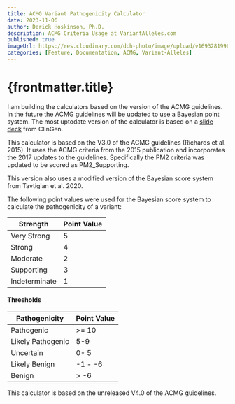 ```yaml
---
title: ACMG Variant Pathogenicity Calculator
date: 2023-11-06
author: Derick Hoskinson, Ph.D.
description: ACMG Criteria Usage at VariantAlleles.com
published: true
imageUrl: https://res.cloudinary.com/dch-photo/image/upload/v1693281996/blog_test_photos_23/acmg.webp
categories: [Feature, Documentation, ACMG, Variant-Alleles]
---
```


# {frontmatter.title}

I am building the calculators based on the version of the ACMG guidelines. In the future the ACMG guidelines will be updated to use a Bayesian point system. The most uptodate version of the calculator is based on a [slide deck](https://drive.google.com/drive/folders/1ATJQLhAWsD04F5cDopJ3rfAJDibJ_6Vm?usp=drive_link) from ClinGen.

This calculator is based on the V3.0 of the ACMG guidelines (Richards et al. 2015). It uses the ACMG criteria from the 2015 publication and incorporates the 2017 updates to the guidelines. Specifically the PM2 criteria was updated to be scored as PM2_Supporting.

This version also uses a modified version of the Bayesian score system from Tavtigian et al. 2020.

The following point values were used for the Bayesian score system to calculate the pathogenicity of a variant:

| Strength      | Point Value |
| ------------- | ----------- |
| Very Strong   | 5           |
| Strong        | 4           |
| Moderate      | 2           |
| Supporting    | 3           |
| Indeterminate | 1           |

#### Thresholds

| Pathogenicity     | Point Value |
| ----------------- | ----------- |
| Pathogenic        | >= 10       |
| Likely Pathogenic | 5-9         |
| Uncertain         | 0- 5        |
| Likely Benign     | -1 - -6     |
| Benign            | > -6        |

This calculator is based on the unreleased V4.0 of the ACMG guidelines.
